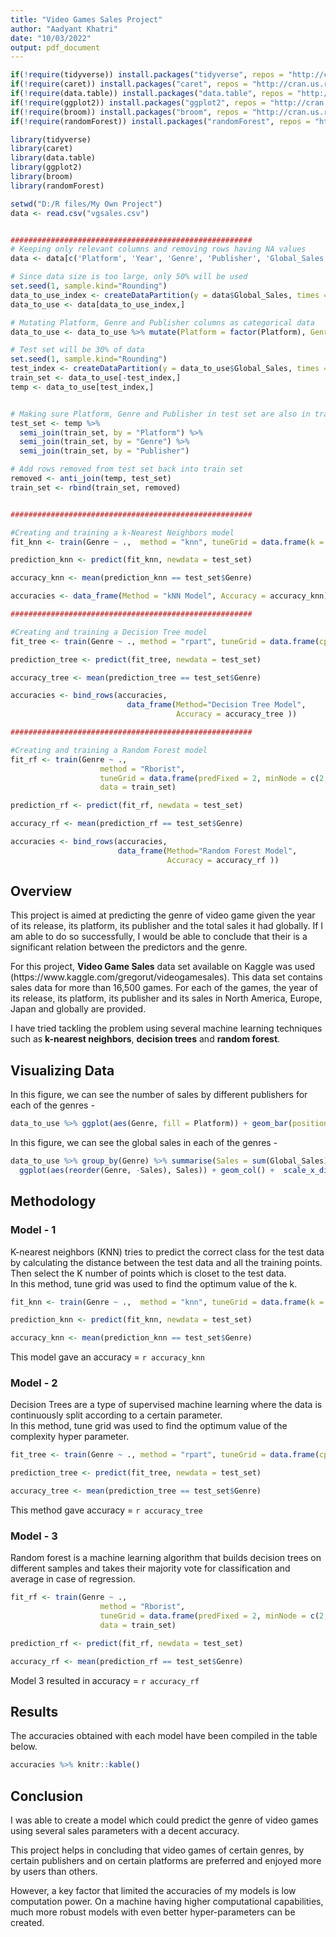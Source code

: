 ---
title: "Video Games Sales Project"
author: "Aadyant Khatri"
date: "10/03/2022"
output: pdf_document
---

```{r setup, include=FALSE}
if(!require(tidyverse)) install.packages("tidyverse", repos = "http://cran.us.r-project.org")
if(!require(caret)) install.packages("caret", repos = "http://cran.us.r-project.org")
if(!require(data.table)) install.packages("data.table", repos = "http://cran.us.r-project.org")
if(!require(ggplot2)) install.packages("ggplot2", repos = "http://cran.us.r-project.org")
if(!require(broom)) install.packages("broom", repos = "http://cran.us.r-project.org")
if(!require(randomForest)) install.packages("randomForest", repos = "http://cran.us.r-project.org")

library(tidyverse)
library(caret)
library(data.table)
library(ggplot2)
library(broom)
library(randomForest)

setwd("D:/R files/My Own Project")
data <- read.csv("vgsales.csv")


######################################################
# Keeping only relevant columns and removing rows having NA values
data <- data[c('Platform', 'Year', 'Genre', 'Publisher', 'Global_Sales')] %>% na.omit()

# Since data size is too large, only 50% will be used
set.seed(1, sample.kind="Rounding")
data_to_use_index <- createDataPartition(y = data$Global_Sales, times = 1, p = 0.5, list = FALSE, )
data_to_use <- data[data_to_use_index,]

# Mutating Platform, Genre and Publisher columns as categorical data
data_to_use <- data_to_use %>% mutate(Platform = factor(Platform), Genre = factor(Genre), Publisher = factor(Publisher))

# Test set will be 30% of data
set.seed(1, sample.kind="Rounding")
test_index <- createDataPartition(y = data_to_use$Global_Sales, times = 1, p = 0.3, list = FALSE, )
train_set <- data_to_use[-test_index,]
temp <- data_to_use[test_index,]


# Making sure Platform, Genre and Publisher in test set are also in train set
test_set <- temp %>% 
  semi_join(train_set, by = "Platform") %>%
  semi_join(train_set, by = "Genre") %>%
  semi_join(train_set, by = "Publisher")

# Add rows removed from test set back into train set
removed <- anti_join(temp, test_set)
train_set <- rbind(train_set, removed)


######################################################

#Creating and training a k-Nearest Neighbors model
fit_knn <- train(Genre ~ .,  method = "knn", tuneGrid = data.frame(k = seq(39, 42, 1)), data = train_set)

prediction_knn <- predict(fit_knn, newdata = test_set)

accuracy_knn <- mean(prediction_knn == test_set$Genre)

accuracies <- data_frame(Method = "kNN Model", Accuracy = accuracy_knn)

######################################################

#Creating and training a Decision Tree model
fit_tree <- train(Genre ~ ., method = "rpart", tuneGrid = data.frame(cp = seq(0, 0.01, len = 30)), data = train_set)

prediction_tree <- predict(fit_tree, newdata = test_set)

accuracy_tree <- mean(prediction_tree == test_set$Genre)

accuracies <- bind_rows(accuracies,
                          data_frame(Method="Decision Tree Model",
                                     Accuracy = accuracy_tree ))

######################################################

#Creating and training a Random Forest model
fit_rf <- train(Genre ~ .,
                    method = "Rborist",
                    tuneGrid = data.frame(predFixed = 2, minNode = c(2, 10)),
                    data = train_set)

prediction_rf <- predict(fit_rf, newdata = test_set)

accuracy_rf <- mean(prediction_rf == test_set$Genre)

accuracies <- bind_rows(accuracies,
                        data_frame(Method="Random Forest Model",
                                   Accuracy = accuracy_rf ))

```

## Overview

This project is aimed at predicting the genre of video game given the year of its release, its platform, its publisher and the total sales it had globally. If I am able to do so successfully, I would be able to conclude that their is a significant relation between the predictors and the genre.

For this project, **Video Game Sales** data set available on Kaggle was used (https://www.kaggle.com/gregorut/videogamesales). This data set contains sales data for more than 16,500 games. For each of the games, the year of its release, its platform, its publisher and its sales in North America, Europe, Japan and globally are provided.

I have tried tackling the problem using several machine learning techniques such as **k-nearest neighbors**, **decision trees** and **random forest**. 

## Visualizing Data
In this figure, we can see the number of sales by different publishers for each of the genres -

```{r platform figure, echo=FALSE, out.width="50%", fig.align = 'center'}
data_to_use %>% ggplot(aes(Genre, fill = Platform)) + geom_bar(position = position_dodge())
```

In this figure, we can see the global sales in each of the genres -

```{r sales figure, echo=FALSE, out.width="50%", fig.align = 'center'}
data_to_use %>% group_by(Genre) %>% summarise(Sales = sum(Global_Sales)) %>% slice_max(order_by =  Sales, n = 10) %>% 
  ggplot(aes(reorder(Genre, -Sales), Sales)) + geom_col() +  scale_x_discrete(guide = guide_axis(n.dodge = 2))
```
## Methodology

### Model - 1  
K-nearest neighbors (KNN) tries to predict the correct class for the test data by calculating the distance between the test data and all the training points. Then select the K number of points which is closet to the test data.  
In this method, tune grid was used to find the optimum value of the k.  

```{r knn effect code, eval=FALSE}
fit_knn <- train(Genre ~ .,  method = "knn", tuneGrid = data.frame(k = seq(39, 42, 1)), data = train_set)

prediction_knn <- predict(fit_knn, newdata = test_set)

accuracy_knn <- mean(prediction_knn == test_set$Genre)
```
This model gave an accuracy = `r accuracy_knn`


### Model - 2  
Decision Trees are a type of supervised machine learning where the data is continuously split according to a certain parameter.  
In this method, tune grid was used to find the optimum value of the complexity hyper parameter.

```{r tree effect code, eval=FALSE}
fit_tree <- train(Genre ~ ., method = "rpart", tuneGrid = data.frame(cp = seq(0, 0.01, len = 30)), data = train_set)

prediction_tree <- predict(fit_tree, newdata = test_set)

accuracy_tree <- mean(prediction_tree == test_set$Genre)
```

This method gave accuracy = `r accuracy_tree`


### Model - 3  
Random forest is a machine learning algorithm that builds decision trees on different samples and takes their majority vote for classification and average in case of regression.

```{r rf code, eval=FALSE}
fit_rf <- train(Genre ~ .,
                    method = "Rborist",
                    tuneGrid = data.frame(predFixed = 2, minNode = c(2, 10)),
                    data = train_set)

prediction_rf <- predict(fit_rf, newdata = test_set)

accuracy_rf <- mean(prediction_rf == test_set$Genre)
```

Model 3 resulted in accuracy = `r accuracy_rf`


## Results

The accuracies obtained with each model have been compiled in the table below.

```{r models table, echo=FALSE}
accuracies %>% knitr::kable()
```


## Conclusion

I was able to create a model which could predict the genre of video games using several sales parameters with a decent accuracy.

This project helps in concluding that video games of certain genres, by certain publishers and on certain platforms are preferred and enjoyed more by users than others.

However, a key factor that limited the accuracies of my models is low computation power. On a machine having higher computational capabilities, much more robust models with even better hyper-parameters can be created.
